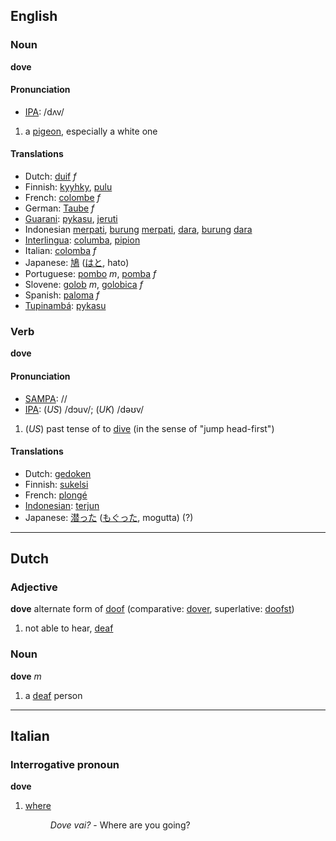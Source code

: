 ==English==
=== Noun ===
'''dove'''

====Pronunciation====
*[[w:IPA|IPA]]: /dʌv/

# a [[pigeon]], especially a white one

==== Translations ====
*Dutch: [[duif]] ''f''
*Finnish: [[kyyhky]], [[pulu]]
*French: [[colombe]] ''f''
*German: [[Taube]] ''f''
*[[Guarani]]: [[pykasu]], [[jeruti]]
*Indonesian [[merpati]], [[burung]] [[merpati]], [[dara]], [[burung]] [[dara]]
*[[Interlingua]]: [[columba]], [[pipion]]
*Italian: [[colomba]] ''f''
*Japanese: [[鳩]] ([[はと]], hato)
*Portuguese: [[pombo]] ''m'', [[pomba]] ''f''
*Slovene: [[golob]] ''m'', [[golobica]] ''f''
*Spanish: [[paloma]] ''f''
*[[Tupinambá]]: [[pykasu]]

=== Verb ===
'''dove'''

==== Pronunciation ====
*[[w:SAMPA|SAMPA]]: //
*[[w:IPA|IPA]]: (''US'') /dɔuv/; (''UK'') /dəʊv/

# (''US'') past tense of to [[dive]] (in the sense of "jump head-first")

==== Translations ====
*Dutch: [[gedoken]]
*Finnish: [[sukelsi]]
*French: [[plongé]]
*[[Indonesian]]: [[terjun]]
*Japanese: [[潜った]] ([[もぐった]], mogutta) (?)

----
==Dutch==
=== Adjective ===
'''dove''' alternate form of [[doof]] (comparative: [[dover]], superlative: [[doofst]])

# not able to hear, [[deaf]]

=== Noun ===
'''dove''' ''m''

# a [[deaf]] person

----
==Italian==
=== Interrogative pronoun === <!--or just "adverb"?-->
'''dove'''

# [[where]]
#:''Dove vai?'' - Where are you going?